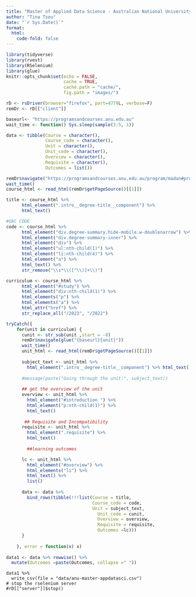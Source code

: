 ```yaml
---
title: "Master of Applied Data Science - Australian National University"
author: "Tina Tsou"
date: "`r Sys.Date()`"
format: 
  html: 
    code-fold: false
---
```



```r
library(tidyverse)
library(rvest)
library(RSelenium)
library(glue)
knitr::opts_chunk$set(echo = FALSE,
                      cache = TRUE,
                      cache.path = "cache/",
                      fig.path = "images/")

```


```r
rD <- rsDriver(browser="firefox", port=4779L, verbose=F)
remDr <- rD[["client"]]

baseurl<- "https://programsandcourses.anu.edu.au"
wait_time <- function() Sys.sleep(sample(3:5, 1))

data <- tibble(Course = character(),
               Course_code = character(),
               Unit = character(),
               Unit_code = character(),
               Overview = character(),
               Requisite = character(),
               Outcomes = list())
```


```r
remDr$navigate("https://programsandcourses.anu.edu.au/program/madan#program-requirements")
wait_time()
course_html <- read_html(remDr$getPageSource()[[1]])

title <- course_html %>% 
      html_element(".intro__degree-title__component") %>% 
      html_text()

#UAC CODE
code <- course_html %>%
      html_element("div.degree-summary.hide-mobile.w-doublenarrow") %>%
      html_element("div.degree-summary-inner") %>%
      html_element("div") %>%
      html_element("ul:nth-child(1)") %>% 
      html_element("li:nth-child(4)") %>% 
      html_element("a") %>% 
      html_text() %>% 
      str_remove("\\s*\\([^\\)]+\\)")

curriculum <- course_html %>% 
      html_element("#study") %>% 
      html_element("div:nth-child(1)") %>% 
      html_elements("p") %>% 
      html_elements("a") %>% 
      html_attr("href") %>%
      str_replace_all("/2023", "/2022")

tryCatch({
    for(unit in curriculum) {
      cunit <- str_sub(unit ,start = -8)
      remDr$navigate(glue("{baseurl}{unit}"))
      wait_time()
      unit_html <- read_html(remDr$getPageSource()[[1]])
      
      subject_text <- unit_html %>%
        html_element(".intro__degree-title__component") %>% html_text()
     
      #message(paste("Going through the unit:", subject_text))
      
      ## get the overview of the unit
      overview <- unit_html %>% 
        html_element("#introduction ") %>% 
        html_element("p:nth-child(1)") %>% 
        html_text()
      
       ## Requisite and Incompatibility
      requisite <- unit_html %>% 
        html_element(".requisite") %>% 
        html_text()
      
        ##learning outcomes

      lc <- unit_html %>% 
        html_element("#overview") %>% 
        html_elements("li") %>% 
        html_text() %>% 
        list()
      
      data <- data %>% 
        bind_rows(tibble(!!!list(Course = title,
                                 Course_code = code,
                                 Unit = subject_text,
                                   Unit_code = cunit,
                                   Overview = overview,
                                   Requisite = requisite,
                                   Outcomes =lc)))
      }
      
    }, error = function(x) x)
         
data1 <- data %>% rowwise() %>% 
  mutate(Outcomes =paste(Outcomes, collapse =" "))
```


```output
data1 %>% 
  write_csv(file = "data/anu-master-appdatasci.csv")
# stop the rselenium server
#rD[["server"]]$stop()


```
